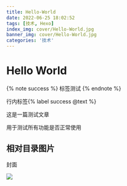 ```yaml
---
title: Hello-World
date: 2022-06-25 18:02:52
tags: [技术, Hexo]
index_img: cover/Hello-World.jpg
banner_img: cover/Hello-World.jpg
categories: '技术'
---
```



# Hello World

{% note success %}
标签测试
{% endnote %}

行内标签{% label success @text %}

这是一篇测试文章

用于测试所有功能是否正常使用

## 相对目录图片

封面

<div class='tac'>
<Image src={import('./cover.jpg')} width={1200} height='unset' />
</div>
